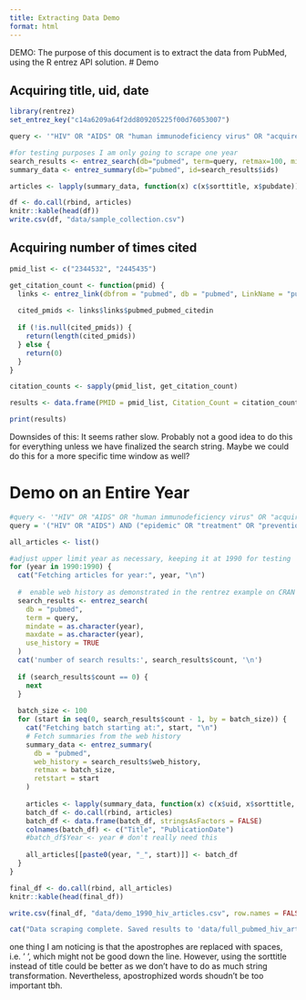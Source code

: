 ```yaml
---
title: Extracting Data Demo
format: html
---
```

DEMO: The purpose of this document is to extract the data from PubMed, using the R entrez API solution.
# Demo

## Acquiring title, uid, date
```r
library(rentrez)
set_entrez_key("c14a6209a64f2dd809205225f00d76053007")

```

```r
query <- '"HIV" OR "AIDS" OR "human immunodeficiency virus" OR "acquired immunodeficiency syndrome"'

#for testing purposes I am only going to scrape one year
search_results <- entrez_search(db="pubmed", term=query, retmax=100, mindate="2023", maxdate="2024")
summary_data <- entrez_summary(db="pubmed", id=search_results$ids)

```


```r
articles <- lapply(summary_data, function(x) c(x$sorttitle, x$pubdate))

df <- do.call(rbind, articles)
knitr::kable(head(df))
write.csv(df, "data/sample_collection.csv")
```

## Acquiring number of times cited

```r

pmid_list <- c("2344532", "2445435")

get_citation_count <- function(pmid) {
  links <- entrez_link(dbfrom = "pubmed", db = "pubmed", LinkName = "pubmed_pubmed_citedin", id = pmid)
  
  cited_pmids <- links$links$pubmed_pubmed_citedin
  
  if (!is.null(cited_pmids)) {
    return(length(cited_pmids))
  } else {
    return(0)
  }
}

citation_counts <- sapply(pmid_list, get_citation_count)

results <- data.frame(PMID = pmid_list, Citation_Count = citation_counts)

print(results)

```

Downsides of this: It seems rather slow. Probably not a good idea to do this for everything unless we have finalized the search string. Maybe we could do this for a more specific time window as well?

# Demo on an Entire Year

```r
#query <- '"HIV" OR "AIDS" OR "human immunodeficiency virus" OR "acquired immunodeficiency syndrome"'
query = '("HIV" OR "AIDS") AND ("epidemic" OR "treatment" OR "prevention" OR "detection" OR "vaccine" OR "mathematical modeling" OR "prognosis" OR "case study" OR "healthcare" OR "public health" OR "immunology" OR "infectious diseases") NOT ("conference" OR "summit" OR "legal" OR "audiology" OR "non-HIV infections")'

all_articles <- list()

#adjust upper limit year as necessary, keeping it at 1990 for testing
for (year in 1990:1990) {
  cat("Fetching articles for year:", year, "\n")
  
  #  enable web history as demonstrated in the rentrez example on CRAN
  search_results <- entrez_search(
    db = "pubmed", 
    term = query, 
    mindate = as.character(year), 
    maxdate = as.character(year), 
    use_history = TRUE
  )
  cat('number of search results:', search_results$count, '\n')
  
  if (search_results$count == 0) {
    next
  }
  
  batch_size <- 100 
  for (start in seq(0, search_results$count - 1, by = batch_size)) {
    cat("Fetching batch starting at:", start, "\n")
    # Fetch summaries from the web history
    summary_data <- entrez_summary(
      db = "pubmed",
      web_history = search_results$web_history,
      retmax = batch_size,
      retstart = start
    )
    
    articles <- lapply(summary_data, function(x) c(x$uid, x$sorttitle, x$pubdate))
    batch_df <- do.call(rbind, articles)
    batch_df <- data.frame(batch_df, stringsAsFactors = FALSE)
    colnames(batch_df) <- c("Title", "PublicationDate")
    #batch_df$Year <- year # don't really need this
    
    all_articles[[paste0(year, "_", start)]] <- batch_df
  }
}

```

```r
final_df <- do.call(rbind, all_articles)
knitr::kable(head(final_df))

write.csv(final_df, "data/demo_1990_hiv_articles.csv", row.names = FALSE)

cat("Data scraping complete. Saved results to 'data/full_pubmed_hiv_articles.csv'\n")


```

::: callout-note
one thing I am noticing is that the apostrophes are replaced with spaces, i.e. ' ', which might not be good down the line. However, using the sorttitle instead of title could be better as we don't have to do as much string transformation. Nevertheless, apostrophized words shoudn't be too important tbh.
:::
